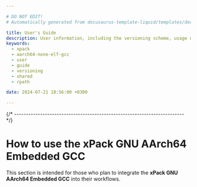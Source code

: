 ```yaml
---

# DO NOT EDIT!
# Automatically generated from docusaurus-template-liquid/templates/docusaurus.

title: User's Guide
description: User information, including the versioning scheme, usage of shared libraries, and RPATH configuration on GNU/Linux.
keywords:
  - xpack
  - aarch64-none-elf-gcc
  - user
  - guide
  - versioning
  - shared
  - rpath

date: 2024-07-21 18:56:00 +0300

---
```




{/* ------------------------------------------------------------------------ */}

# How to use the xPack GNU AArch64 Embedded GCC

This section is intended for those who plan to integrate
the **xPack GNU AArch64 Embedded GCC** into their workflows.

<More />

<Versioning/>

<LibrariesAndRpath/>

<UseInTesting/>
